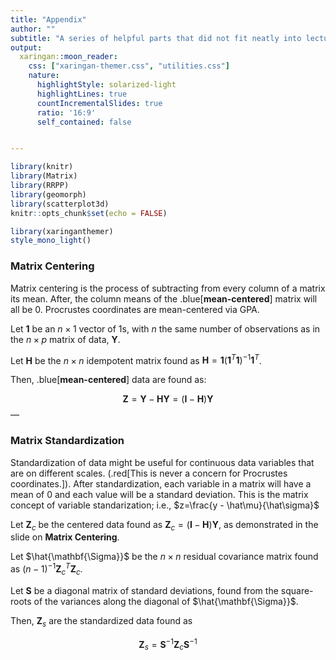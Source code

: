 ```yaml
---
title: "Appendix"
author: ""
subtitle: "A series of helpful parts that did not fit neatly into lectures."
output:
  xaringan::moon_reader:
    css: ["xaringan-themer.css", "utilities.css"]
    nature:
      highlightStyle: solarized-light
      highlightLines: true
      countIncrementalSlides: true
      ratio: '16:9'
      self_contained: false


---
```


```r
library(knitr)
library(Matrix)
library(RRPP)
library(geomorph)
library(scatterplot3d)
knitr::opts_chunk$set(echo = FALSE)

library(xaringanthemer)
style_mono_light()
```

### Matrix Centering

Matrix centering is the process of subtracting from every column of a matrix its mean.  After, the column means of the .blue[**mean-centered**] matrix will all be 0.  Procrustes coordinates are mean-centered via GPA.

Let $\mathbf{1}$ be an $n \times 1$ vector of 1s, with $n$ the same number of observations as in the $n \times p$ matrix of data, $\mathbf{Y}$.

Let $\mathbf{H}$ be the $n \times n$ idempotent matrix found as $\mathbf{H} = \mathbf{1}(\mathbf{1}^T\mathbf{1})^{-1}\mathbf{1}^T$.

Then, .blue[**mean-centered**] data are found as:

$$\mathbf{Z} = \mathbf{Y} - \mathbf{HY} = (\mathbf{I} - \mathbf{H})
\mathbf{Y}$$
---

### Matrix Standardization

Standardization of data might be useful for continuous data variables that are on different scales.  (.red[This is never a concern for Procrustes coordinates.]).  After standardization, each variable in a matrix will have a mean of 0 and each value will be a standard deviation.  This is the matrix concept of variable standarization; i.e., $z=\frac{y - \hat\mu}{\hat\sigma}$

Let $\mathbf{Z}_c$ be the centered data found as $\mathbf{Z}_c =(\mathbf{I} -\mathbf{H})\mathbf{Y}$, as demonstrated in the slide on **Matrix Centering**.

Let $\hat{\mathbf{\Sigma}}$ be the $n \times n$ residual covariance matrix found as $(n-1)^{-1}\mathbf{Z}_c^T\mathbf{Z}_c$.

Let $\mathbf{S}$ be a diagonal matrix of standard deviations, found from the square-roots of the variances along the diagonal of $\hat{\mathbf{\Sigma}}$.

Then, $\mathbf{Z}_s$ are the standardized data found as 

$$\mathbf{Z}_s = \mathbf{S}^{-1}\mathbf{Z}_c\mathbf{S}^{-1}$$



